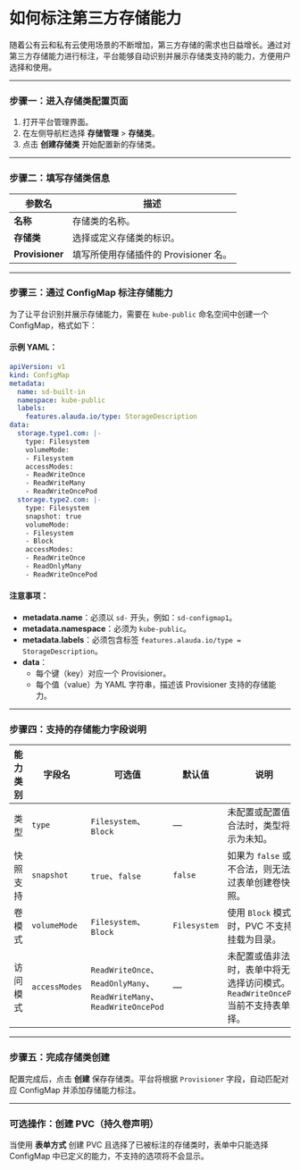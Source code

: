 # 如何标注第三方存储能力

随着公有云和私有云使用场景的不断增加，第三方存储的需求也日益增长。通过对第三方存储能力进行标注，平台能够自动识别并展示存储类支持的能力，方便用户选择和使用。

---

### 步骤一：进入存储类配置页面

1. 打开平台管理界面。
2. 在左侧导航栏选择 **存储管理** > **存储类**。
3. 点击 **创建存储类** 开始配置新的存储类。

---

### 步骤二：填写存储类信息

| 参数名            | 描述                                 |
|------------------|--------------------------------------|
| **名称**         | 存储类的名称。                      |
| **存储类**       | 选择或定义存储类的标识。            |
| **Provisioner**  | 填写所使用存储插件的 Provisioner 名。|

---

### 步骤三：通过 ConfigMap 标注存储能力

为了让平台识别并展示存储能力，需要在 `kube-public` 命名空间中创建一个 ConfigMap，格式如下：

#### 示例 YAML：

```yaml
apiVersion: v1
kind: ConfigMap
metadata:
  name: sd-built-in
  namespace: kube-public
  labels:
    features.alauda.io/type: StorageDescription
data:
  storage.type1.com: |-
    type: Filesystem
    volumeMode:
    - Filesystem
    accessModes:
    - ReadWriteOnce
    - ReadWriteMany
    - ReadWriteOncePod
  storage.type2.com: |-
    type: Filesystem
    snapshot: true
    volumeMode:
    - Filesystem
    - Block
    accessModes:
    - ReadWriteOnce
    - ReadOnlyMany
    - ReadWriteOncePod
```

#### 注意事项：

- **metadata.name**：必须以 `sd-` 开头，例如：`sd-configmap1`。
- **metadata.namespace**：必须为 `kube-public`。
- **metadata.labels**：必须包含标签 `features.alauda.io/type = StorageDescription`。
- **data**：
  - 每个键（key）对应一个 Provisioner。
  - 每个值（value）为 YAML 字符串，描述该 Provisioner 支持的存储能力。

---

### 步骤四：支持的存储能力字段说明

| 能力类别     | 字段名        | 可选值                                                                                          | 默认值       | 说明                                                                                   |
|--------------|---------------|--------------------------------------------------------------------------------------------------|--------------|----------------------------------------------------------------------------------------|
| 类型         | `type`        | `Filesystem`、`Block`                                                                          | —            | 未配置或配置值不合法时，类型将显示为未知。                                           |
| 快照支持     | `snapshot`    | `true`、`false`                                                                                 | `false`      | 如果为 `false` 或值不合法，则无法通过表单创建卷快照。                                 |
| 卷模式       | `volumeMode`  | `Filesystem`、`Block`                                                                          | `Filesystem` | 使用 `Block` 模式时，PVC 不支持挂载为目录。                                            |
| 访问模式     | `accessModes` | `ReadWriteOnce`、`ReadOnlyMany`、`ReadWriteMany`、`ReadWriteOncePod`                          | —            | 未配置或值非法时，表单中将无法选择访问模式。`ReadWriteOncePod` 当前不支持表单选择。 |

---

### 步骤五：完成存储类创建

配置完成后，点击 **创建** 保存存储类。平台将根据 `Provisioner` 字段，自动匹配对应 ConfigMap 并添加存储能力标注。

---

### 可选操作：创建 PVC（持久卷声明）

当使用 **表单方式** 创建 PVC 且选择了已被标注的存储类时，表单中只能选择 ConfigMap 中已定义的能力，不支持的选项将不会显示。

